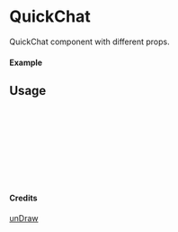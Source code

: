 
<Meta of={QuickChat} title="unDraw/QuickChat" />

# QuickChat

QuickChat component with different props.

#### Example

<Canvas of={QuickChat.Primary} />

## Usage

```ts
import { QuickChat } from "yadl-ui";

const Example = () => {
  return (
      <QuickChat />
  );
};

export default Example;
```

#### Credits
[unDraw](https://undraw.co/illustrations)
